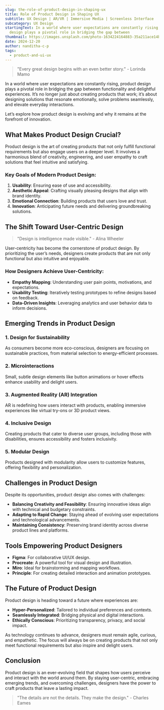 ```yaml
---
slug: the-role-of-product-design-in-shaping-ux
title: Role of Product Design in Shaping UX
subtitle: UX Design | AR/VR | Immersive Media | Screenless Interface
subcategory: UX Design
startingText: In a world where user expectations are constantly rising, product
  design plays a pivotal role in bridging the gap between
thumbnail: https://images.unsplash.com/photo-1634224164883-35a211ace14b?q=80&w=2000&auto=format&fit=crop&ixlib=rb-4.0.3&ixid=M3wxMjA3fDB8MHxwaG90by1wYWdlfHx8fGVufDB8fHx8fA%3D%3D
date: 2024-12-20
author: nanditha-c-p
tags:
  - product-and-ui-ux
---
```



> "Every great design begins with an even better story." - Lorinda Mamo

In a world where user expectations are constantly rising, product design plays a pivotal role in bridging the gap between functionality and delightful experiences. It’s no longer just about creating products that work; it’s about designing solutions that resonate emotionally, solve problems seamlessly, and elevate everyday interactions.

Let’s explore how product design is evolving and why it remains at the forefront of innovation.

## What Makes Product Design Crucial?

Product design is the art of creating products that not only fulfill functional requirements but also engage users on a deeper level. It involves a harmonious blend of creativity, engineering, and user empathy to craft solutions that feel intuitive and satisfying.

### Key Goals of Modern Product Design:

1. **Usability**: Ensuring ease of use and accessibility.
2. **Aesthetic Appeal**: Crafting visually pleasing designs that align with brand identity.
3. **Emotional Connection**: Building products that users love and trust.
4. **Innovation**: Anticipating future needs and delivering groundbreaking solutions.

## The Shift Toward User-Centric Design

> "Design is intelligence made visible." - Alina Wheeler

User-centricity has become the cornerstone of product design. By prioritizing the user’s needs, designers create products that are not only functional but also intuitive and enjoyable.

### How Designers Achieve User-Centricity:

* **Empathy Mapping**: Understanding user pain points, motivations, and expectations.
* **Usability Testing**: Iteratively testing prototypes to refine designs based on feedback.
* **Data-Driven Insights**: Leveraging analytics and user behavior data to inform decisions.

## Emerging Trends in Product Design

### 1. Design for Sustainability

As consumers become more eco-conscious, designers are focusing on sustainable practices, from material selection to energy-efficient processes.

### 2. Microinteractions

Small, subtle design elements like button animations or hover effects enhance usability and delight users.

### 3. Augmented Reality (AR) Integration

AR is redefining how users interact with products, enabling immersive experiences like virtual try-ons or 3D product views.

### 4. Inclusive Design

Creating products that cater to diverse user groups, including those with disabilities, ensures accessibility and fosters inclusivity.

### 5. Modular Design

Products designed with modularity allow users to customize features, offering flexibility and personalization.

## Challenges in Product Design

Despite its opportunities, product design also comes with challenges:

* **Balancing Creativity and Feasibility**: Ensuring innovative ideas align with technical and budgetary constraints.
* **Adapting to Rapid Change**: Staying ahead of evolving user expectations and technological advancements.
* **Maintaining Consistency**: Preserving brand identity across diverse product lines and platforms.

## Tools Empowering Product Designers

* **Figma**: For collaborative UI/UX design.
* **Procreate**: A powerful tool for visual design and illustration.
* **Miro**: Ideal for brainstorming and mapping workflows.
* **Principle**: For creating detailed interaction and animation prototypes.

## The Future of Product Design

Product design is heading toward a future where experiences are:

* **Hyper-Personalized**: Tailored to individual preferences and contexts.
* **Seamlessly Integrated**: Bridging physical and digital interactions.
* **Ethically Conscious**: Prioritizing transparency, privacy, and social impact.

As technology continues to advance, designers must remain agile, curious, and empathetic. The focus will always be on creating products that not only meet functional requirements but also inspire and delight users.

## Conclusion

Product design is an ever-evolving field that shapes how users perceive and interact with the world around them. By staying user-centric, embracing emerging trends, and overcoming challenges, designers have the power to craft products that leave a lasting impact.

> "The details are not the details. They make the design." - Charles Eames